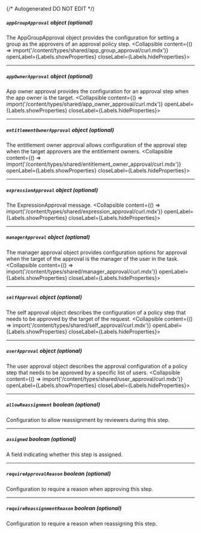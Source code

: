 {/* Autogenerated DO NOT EDIT  */}

##### `appGroupApproval` _object (optional)_
The AppGroupApproval object provides the configuration for setting a group as the approvers of an approval policy step.
<Collapsible content={() => import('/content/types/shared/app_group_approval/curl.mdx')} openLabel={Labels.showProperties} closeLabel={Labels.hideProperties}>
</Collapsible>

---
##### `appOwnerApproval` _object (optional)_
App owner approval provides the configuration for an approval step when the app owner is the target.
<Collapsible content={() => import('/content/types/shared/app_owner_approval/curl.mdx')} openLabel={Labels.showProperties} closeLabel={Labels.hideProperties}>
</Collapsible>

---
##### `entitlementOwnerApproval` _object (optional)_
The entitlement owner approval allows configuration of the approval step when the target approvers are the entitlement owners.
<Collapsible content={() => import('/content/types/shared/entitlement_owner_approval/curl.mdx')} openLabel={Labels.showProperties} closeLabel={Labels.hideProperties}>
</Collapsible>

---
##### `expressionApproval` _object (optional)_
The ExpressionApproval message.
<Collapsible content={() => import('/content/types/shared/expression_approval/curl.mdx')} openLabel={Labels.showProperties} closeLabel={Labels.hideProperties}>
</Collapsible>

---
##### `managerApproval` _object (optional)_
The manager approval object provides configuration options for approval when the target of the approval is the manager of the user in the task.
<Collapsible content={() => import('/content/types/shared/manager_approval/curl.mdx')} openLabel={Labels.showProperties} closeLabel={Labels.hideProperties}>
</Collapsible>

---
##### `selfApproval` _object (optional)_
The self approval object describes the configuration of a policy step that needs to be approved by the target of the request.
<Collapsible content={() => import('/content/types/shared/self_approval/curl.mdx')} openLabel={Labels.showProperties} closeLabel={Labels.hideProperties}>
</Collapsible>

---
##### `userApproval` _object (optional)_
The user approval object describes the approval configuration of a policy step that needs to be approved by a specific list of users.
<Collapsible content={() => import('/content/types/shared/user_approval/curl.mdx')} openLabel={Labels.showProperties} closeLabel={Labels.hideProperties}>
</Collapsible>

---
##### `allowReassignment` _boolean (optional)_
Configuration to allow reassignment by reviewers during this step.

---
##### `assigned` _boolean (optional)_
A field indicating whether this step is assigned.

---
##### `requireApprovalReason` _boolean (optional)_
Configuration to require a reason when approving this step.

---
##### `requireReassignmentReason` _boolean (optional)_
Configuration to require a reason when reassigning this step.


